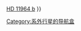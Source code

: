 {{Navbox
|name   = HD 11964
|title  = HD 11964的行星系
|style  = width:50%; 
|group1 = 恒星
|list1  = [[HD 11964]]
|group2 = 行星
|list2  = [[HD 11964 c]] {{·}} [[HD 11964 b]]
}}
<noinclude>
[[Category:系外行星的导航盒]]
</noinclude>